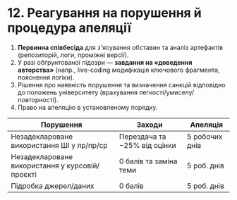 # 12. Реагування на порушення й процедура апеляції

1. **Первинна співбесіда** для з'ясування обставин та аналіз артефактів (репозиторій, логи, проміжні версії).
2. У разі обґрунтованої підозри — **завдання на «доведення авторства»** (напр., live-coding модифікація ключового фрагмента, пояснення логіки).
3. Рішення про наявність порушення та визначення санкцій відповідно до положень університету (врахування легкості/умиселу/повторності).
4. Право на апеляцію в установленому порядку.

| Порушення | Заходи | Апеляція |
| --- | --- | --- |
| Незадеклароване використання ШІ у лр/пр/ср | Перездача та −25% від оцінки | 5 робочих днів |
| Незадеклароване використання у курсовій/проєкті | 0 балів та заміна теми | 5 роб. днів |
| Підробка джерел/даних | 0 балів | 5 роб. днів |